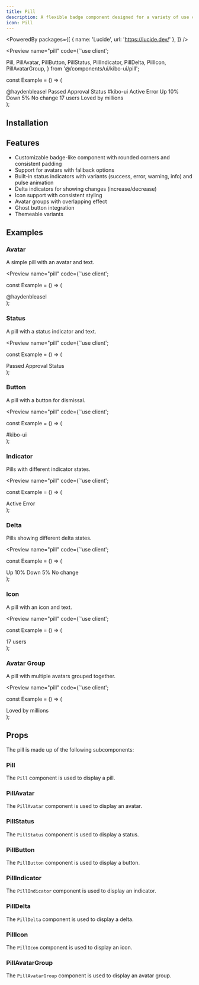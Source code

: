 ```yaml
---
title: Pill
description: A flexible badge component designed for a variety of use cases.
icon: Pill
---
```



<PoweredBy packages={[
  { name: 'Lucide', url: 'https://lucide.dev/' },
]} />

<Preview name="pill" code={`'use client';

  Pill,
  PillAvatar,
  PillButton,
  PillStatus,
  PillIndicator,
  PillDelta,
  PillIcon,
  PillAvatarGroup,
} from '@/components/ui/kibo-ui/pill';

const Example = () => (
  <div className="flex w-full h-screen items-center justify-center p-8">
    <div className="flex flex-wrap gap-2 items-center justify-center">
      <Pill>
        <PillAvatar src="https://pbs.twimg.com/profile_images/1748718473595789312/PbqJh9hk_400x400.jpg" fallback="HB" />
        @haydenbleasel
      </Pill>
      <Pill>
        <PillStatus>
          <CheckCircleIcon size={12} className="text-emerald-500" />
          Passed
        </PillStatus>
        Approval Status
      </Pill>
      <Pill>
        #kibo-ui
        <PillButton variant="ghost" size="icon">
          <XIcon size={12} />
        </PillButton>
      </Pill>
      <Pill>
        <PillIndicator variant="success" pulse />
        Active
      </Pill>
      <Pill>
        <PillIndicator variant="error" />
        Error
      </Pill>
      <Pill>
        <PillDelta delta={10} />
        Up 10%
      </Pill>
      <Pill>
        <PillDelta delta={-5} />
        Down 5%
      </Pill>
      <Pill>
        <PillDelta delta={0} />
        No change
      </Pill>
      <Pill>
        <PillIcon icon={UsersIcon} />
        17 users
      </Pill>
      <Pill>
        <PillAvatarGroup>
          <PillAvatar src="https://pbs.twimg.com/profile_images/1748718473595789312/PbqJh9hk_400x400.jpg" fallback="HB" />
          <PillAvatar src="https://pbs.twimg.com/profile_images/1593304942210478080/TUYae5z7_400x400.jpg" fallback="SC" />
          <PillAvatar src="https://pbs.twimg.com/profile_images/1862717563311968256/xfgt1L9l_400x400.jpg" fallback="LR" />
        </PillAvatarGroup>
        Loved by millions
      </Pill>
    </div>
  </div>
);


## Installation

<Installer packageName="pill" />

## Features

- Customizable badge-like component with rounded corners and consistent padding
- Support for avatars with fallback options
- Built-in status indicators with variants (success, error, warning, info) and pulse animation
- Delta indicators for showing changes (increase/decrease)
- Icon support with consistent styling
- Avatar groups with overlapping effect
- Ghost button integration
- Themeable variants

## Examples

### Avatar

A simple pill with an avatar and text.

<Preview name="pill" code={`'use client';


const Example = () => (
  <div className="flex w-full items-center justify-center p-8 h-screen">
    <Pill>
      <PillAvatar src="https://pbs.twimg.com/profile_images/1748718473595789312/PbqJh9hk_400x400.jpg" fallback="HB" />
      @haydenbleasel
    </Pill>
  </div>
);


### Status

A pill with a status indicator and text.

<Preview name="pill" code={`'use client';


const Example = () => (
  <div className="flex w-full items-center justify-center p-8 h-screen">
    <Pill>
      <PillStatus>
        <CheckCircleIcon size={12} className="text-emerald-500" />
        Passed
      </PillStatus>
      Approval Status
    </Pill>
  </div>
);


### Button

A pill with a button for dismissal.

<Preview name="pill" code={`'use client';


const Example = () => (
  <div className="flex w-full items-center justify-center p-8 h-screen">
    <Pill>
      #kibo-ui
      <PillButton variant="ghost" size="icon">
        <XIcon size={12} />
      </PillButton>
    </Pill>
  </div>
);


### Indicator

Pills with different indicator states.

<Preview name="pill" code={`'use client';


const Example = () => (
  <div className="flex w-full items-center justify-center gap-2 p-8 h-screen">
    <Pill>
      <PillIndicator variant="success" pulse />
      Active
    </Pill>
    <Pill>
      <PillIndicator variant="error" />
      Error
    </Pill>
  </div>
);


### Delta

Pills showing different delta states.

<Preview name="pill" code={`'use client';


const Example = () => (
  <div className="flex w-full items-center justify-center gap-2 p-8 h-screen">
    <Pill>
      <PillDelta delta={10} />
      Up 10%
    </Pill>
    <Pill>
      <PillDelta delta={-5} />
      Down 5%
    </Pill>
    <Pill>
      <PillDelta delta={0} />
      No change
    </Pill>
  </div>
);


### Icon

A pill with an icon and text.

<Preview name="pill" code={`'use client';


const Example = () => (
  <div className="flex w-full items-center justify-center p-8 h-screen">
    <Pill>
      <PillIcon icon={UsersIcon} />
      17 users
    </Pill>
  </div>
);


### Avatar Group

A pill with multiple avatars grouped together.

<Preview name="pill" code={`'use client';


const Example = () => (
  <div className="flex w-full items-center justify-center p-8 h-screen">
    <Pill>
      <PillAvatarGroup>
        <PillAvatar src="https://pbs.twimg.com/profile_images/1748718473595789312/PbqJh9hk_400x400.jpg" fallback="HB" />
        <PillAvatar src="https://pbs.twimg.com/profile_images/1593304942210478080/TUYae5z7_400x400.jpg" fallback="SC" />
        <PillAvatar src="https://pbs.twimg.com/profile_images/1862717563311968256/xfgt1L9l_400x400.jpg" fallback="LR" />
      </PillAvatarGroup>
      Loved by millions
    </Pill>
  </div>
);



## Props

The pill is made up of the following subcomponents:

### Pill

The `Pill` component is used to display a pill.

<AutoTypeTable path="node_modules/@repo/pill/index.tsx" name="PillProps" />

### PillAvatar

The `PillAvatar` component is used to display an avatar.

<AutoTypeTable path="node_modules/@repo/pill/index.tsx" name="PillAvatarProps" />

### PillStatus

The `PillStatus` component is used to display a status.

<AutoTypeTable path="node_modules/@repo/pill/index.tsx" name="PillStatusProps" />

### PillButton

The `PillButton` component is used to display a button.

<AutoTypeTable path="node_modules/@repo/pill/index.tsx" name="PillButtonProps" />

### PillIndicator

The `PillIndicator` component is used to display an indicator.

<AutoTypeTable path="node_modules/@repo/pill/index.tsx" name="PillIndicatorProps" />

### PillDelta

The `PillDelta` component is used to display a delta.

<AutoTypeTable path="node_modules/@repo/pill/index.tsx" name="PillDeltaProps" />

### PillIcon

The `PillIcon` component is used to display an icon.

<AutoTypeTable path="node_modules/@repo/pill/index.tsx" name="PillIconProps" />

### PillAvatarGroup

The `PillAvatarGroup` component is used to display an avatar group.

<AutoTypeTable path="node_modules/@repo/pill/index.tsx" name="PillAvatarGroupProps" />

